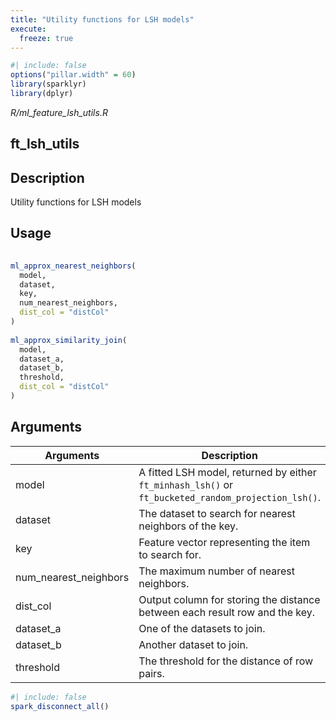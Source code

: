 ```yaml
---
title: "Utility functions for LSH models"
execute:
  freeze: true
---
```


```r
#| include: false
options("pillar.width" = 60)
library(sparklyr) 
library(dplyr)
```

*R/ml_feature_lsh_utils.R*

## ft_lsh_utils

## Description
 Utility functions for LSH models 


## Usage
```r
 
ml_approx_nearest_neighbors( 
  model, 
  dataset, 
  key, 
  num_nearest_neighbors, 
  dist_col = "distCol" 
) 
 
ml_approx_similarity_join( 
  model, 
  dataset_a, 
  dataset_b, 
  threshold, 
  dist_col = "distCol" 
) 
```

## Arguments
|Arguments|Description|
|---|---|
| model | A fitted LSH model, returned by either `ft_minhash_lsh()` or `ft_bucketed_random_projection_lsh()`. |
| dataset | The dataset to search for nearest neighbors of the key. |
| key | Feature vector representing the item to search for. |
| num_nearest_neighbors | The maximum number of nearest neighbors. |
| dist_col | Output column for storing the distance between each result row and the key. |
| dataset_a | One of the datasets to join. |
| dataset_b | Another dataset to join. |
| threshold | The threshold for the distance of row pairs. |








```r
#| include: false
spark_disconnect_all()
```
